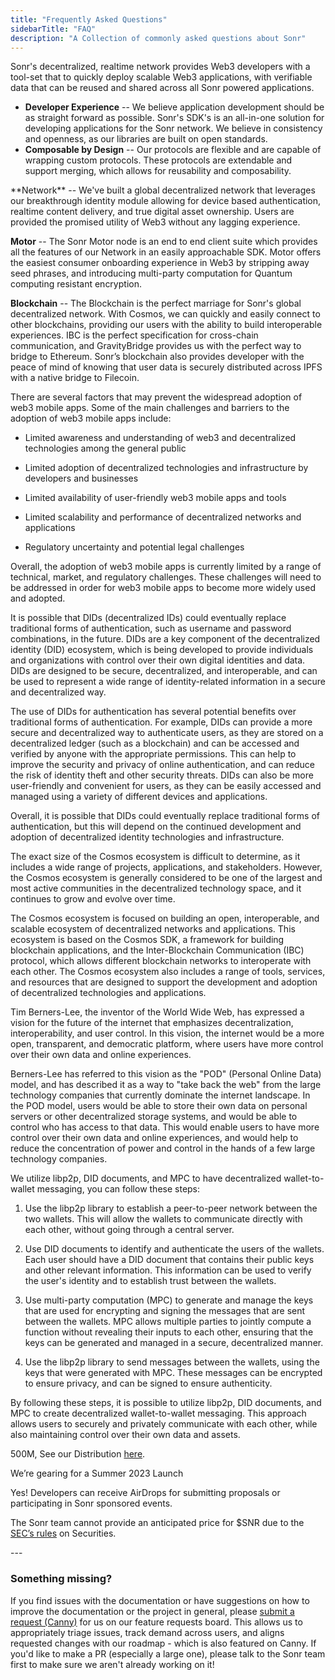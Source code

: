 ```yaml
---
title: "Frequently Asked Questions"
sidebarTitle: "FAQ"
description: "A Collection of commonly asked questions about Sonr"
---
```


<AccordionGroup>
<Accordion title="Why build on Sonr?">

Sonr's decentralized, realtime network provides Web3 developers with a tool-set that to quickly deploy scalable Web3 applications, with verifiable data that can be reused and shared across all Sonr powered applications.

- **Developer Experience** -- We believe application development should be as straight forward as possible. Sonr's SDK's is an all-in-one solution for developing applications for the Sonr network. We believe in consistency and openness, as our libraries are built on open standards.
- **Composable by Design** -- Our protocols are flexible and are capable of wrapping custom protocols. These protocols are extendable and support merging, which allows for reusability and composability.

</Accordion>

<Accordion title="What Components make up the Sonr stack?">
**Network** --
We've built a global decentralized network that leverages our breakthrough identity module allowing for device based authentication, realtime content delivery, and true digital asset ownership. Users are provided the promised utility of Web3 without any lagging experience.

**Motor** --
The Sonr Motor node is an end to end client suite which provides all the features of our Network in an easily approachable SDK. Motor offers the easiest consumer onboarding experience in Web3 by stripping away seed phrases, and introducing multi-party computation for Quantum computing resistant encryption.

**Blockchain** --
The Blockchain is the perfect marriage for Sonr's global decentralized network. With Cosmos, we can quickly and easily connect to other blockchains, providing our users with the ability to build interoperable experiences. IBC is the perfect specification for cross-chain communication, and GravityBridge provides us with the perfect way to bridge to Ethereum. Sonr’s blockchain also provides developer with the peace of mind of knowing that user data is securely distributed across IPFS with a native bridge to Filecoin.

</Accordion>

<Accordion title="What’s preventing Web3 Mobile Apps?">
There are several factors that may prevent the widespread adoption of web3 mobile apps. Some of the main challenges and barriers to the adoption of web3 mobile apps include:

- Limited awareness and understanding of web3 and decentralized technologies among the general public

- Limited adoption of decentralized technologies and infrastructure by developers and businesses

- Limited availability of user-friendly web3 mobile apps and tools

- Limited scalability and performance of decentralized networks and applications

- Regulatory uncertainty and potential legal challenges

Overall, the adoption of web3 mobile apps is currently limited by a range of technical, market, and regulatory challenges. These challenges will need to be addressed in order for web3 mobile apps to become more widely used and adopted.

</Accordion>

<Accordion title="Will DIDs replace traditional authentication in the future?">
It is possible that DIDs (decentralized IDs) could eventually replace traditional forms of authentication, such as username and password combinations, in the future. DIDs are a key component of the decentralized identity (DID) ecosystem, which is being developed to provide individuals and organizations with control over their own digital identities and data. DIDs are designed to be secure, decentralized, and interoperable, and can be used to represent a wide range of identity-related information in a secure and decentralized way.

The use of DIDs for authentication has several potential benefits over traditional forms of authentication. For example, DIDs can provide a more secure and decentralized way to authenticate users, as they are stored on a decentralized ledger (such as a blockchain) and can be accessed and verified by anyone with the appropriate permissions. This can help to improve the security and privacy of online authentication, and can reduce the risk of identity theft and other security threats. DIDs can also be more user-friendly and convenient for users, as they can be easily accessed and managed using a variety of different devices and applications.

Overall, it is possible that DIDs could eventually replace traditional forms of authentication, but this will depend on the continued development and adoption of decentralized identity technologies and infrastructure.

</Accordion>

<Accordion title="How large is the Cosmos Ecosystem?">
The exact size of the Cosmos ecosystem is difficult to determine, as it includes a wide range of projects, applications, and stakeholders. However, the Cosmos ecosystem is generally considered to be one of the largest and most active communities in the decentralized technology space, and it continues to grow and evolve over time.

The Cosmos ecosystem is focused on building an open, interoperable, and scalable ecosystem of decentralized networks and applications. This ecosystem is based on the Cosmos SDK, a framework for building blockchain applications, and the Inter-Blockchain Communication (IBC) protocol, which allows different blockchain networks to interoperate with each other. The Cosmos ecosystem also includes a range of tools, services, and resources that are designed to support the development and adoption of decentralized technologies and applications.

</Accordion>

<Accordion title="What was Tim Berners Lee’s Original Vision for the Internet?">

Tim Berners-Lee, the inventor of the World Wide Web, has expressed a vision for the future of the internet that emphasizes decentralization, interoperability, and user control. In this vision, the internet would be a more open, transparent, and democratic platform, where users have more control over their own data and online experiences.

Berners-Lee has referred to this vision as the "POD" (Personal Online Data) model, and has described it as a way to "take back the web" from the large technology companies that currently dominate the internet landscape. In the POD model, users would be able to store their own data on personal servers or other decentralized storage systems,
and would be able to control who has access to that data. This would enable users to have more control over their own data and online experiences, and would help to reduce the concentration of power and control in the hands of a few large technology companies.

</Accordion>

<Accordion title="Does Sonr have Wallet to Wallet Messaging?">
We utilize libp2p, DID documents, and MPC to have decentralized wallet-to-wallet messaging, you can follow these steps:

1. Use the libp2p library to establish a peer-to-peer network between the two wallets. This will allow the wallets to communicate directly with each other, without going through a central server.

2. Use DID documents to identify and authenticate the users of the wallets. Each user should have a DID document that contains their public keys and other relevant information. This information can be used to verify the user's identity and to establish trust between the wallets.

3. Use multi-party computation (MPC) to generate and manage the keys that are used for encrypting and signing the messages that are sent between the wallets. MPC allows multiple parties to jointly compute a function without revealing their inputs to each other, ensuring that the keys can be generated and managed in a secure, decentralized manner.

4. Use the libp2p library to send messages between the wallets, using the keys that were generated with MPC. These messages can be encrypted to ensure privacy, and can be signed to ensure authenticity.

By following these steps, it is possible to utilize libp2p, DID documents, and MPC to create decentralized wallet-to-wallet messaging. This approach allows users to securely and privately communicate with each other, while also maintaining control over their own data and assets.

</Accordion>

<Accordion title="What is the Total Supply of Tokens?">

500M, See our Distribution [here](https://www.notion.so/Token-Supply-0578a472c3364718a8634efa8c290e4b).

</Accordion>

<Accordion title="When is the Sonr Team anticipating on going to MainNet?">

We’re gearing for a Summer 2023 Launch

</Accordion>

<Accordion title="Do Developers receive Airdrops?">

Yes! Developers can receive AirDrops for submitting proposals or participating in Sonr sponsored events.

</Accordion>

<Accordion title="Whats the price of $SNR?">

The Sonr team cannot provide an anticipated price for $SNR due to the [SEC’s rules](https://cryptolawinsider.com/security-token/) on Securities.

</Accordion>
</AccordionGroup>
---

### Something missing?

If you find issues with the documentation or have suggestions on how to improve the documentation or the project in general, please [submit a request (Canny)](https://sonr.fyi/docs-requests) for us on our feature requests board. This allows us to appropriately triage issues, track demand across users, and aligns requested changes with our roadmap - which is also featured on Canny. If you'd like to make a PR (especially a large one), please talk to the Sonr team first to make sure we aren't already working on it!
